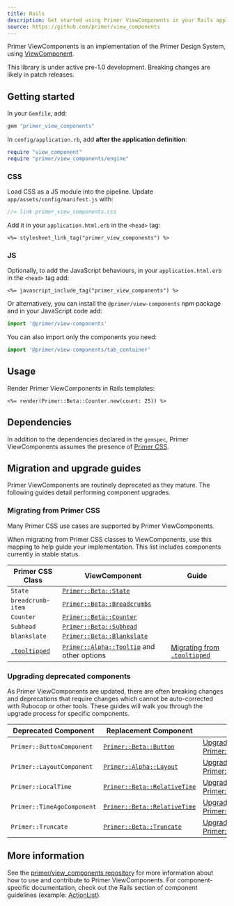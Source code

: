```yaml
---
title: Rails
description: Get started using Primer ViewComponents in your Rails application.
source: https://github.com/primer/view_components
---
```


Primer ViewComponents is an implementation of the Primer Design System, using [ViewComponent](https://github.com/github/view_component).

<Note variant="warning">This library is under active pre-1.0 development. Breaking changes are likely in patch releases.</Note>

## Getting started

In your `Gemfile`, add:

```ruby
gem "primer_view_components"
```

In `config/application.rb`, add **after the application definition**:

```ruby
require "view_component"
require "primer/view_components/engine"
```

### CSS

Load CSS as a JS module into the pipeline. Update `app/assets/config/manifest.js` with:

```js
//= link primer_view_components.css
```

Add it in your `application.html.erb` in the `<head>` tag:

```erb
<%= stylesheet_link_tag("primer_view_components") %>
```

### JS

Optionally, to add the JavaScript behaviours, in your `application.html.erb` in the `<head>` tag add:

```erb
<%= javascript_include_tag("primer_view_components") %>
```

Or alternatively, you can install the `@primer/view-components` npm package and in your JavaScript code add:

```js
import '@primer/view-components'
```

You can also import only the components you need:

```js
import '@primer/view-components/tab_container'
```

## Usage

Render Primer ViewComponents in Rails templates:

```erb
<%= render(Primer::Beta::Counter.new(count: 25)) %>
```

## Dependencies

In addition to the dependencies declared in the `gemspec`, Primer ViewComponents assumes the presence of [Primer CSS](https://primer.style/css/getting-started).

## Migration and upgrade guides

Primer ViewComponents are routinely deprecated as they mature. The following guides detail performing component upgrades.

### Migrating from Primer CSS

Many Primer CSS use cases are supported by Primer ViewComponents.

When migrating from Primer CSS classes to ViewComponents, use this mapping to
help guide your implementation. This list includes components currently in
stable status.

| Primer CSS Class | ViewComponent | Guide |
|------------------|---------------|-------|
| `State`                                                                                   | [`Primer::Beta::State`](/components/state-label/rails)                | |
| `breadcrumb-item`                                                                         | [`Primer::Beta::Breadcrumbs`](/components/breadcrumbs/rails)          | |
| `Counter`                                                                                 | [`Primer::Beta::Counter`](/components/counter-label/rails)            | |
| `Subhead`                                                                                 | [`Primer::Beta::Subhead`](/components/subhead/rails)                  | |
| `blankslate`                                                                              | [`Primer::Beta::Blankslate`](/components/blankslate/rails)            | |
| [`.tooltipped`](https://primer.style/css/storybook/?path=/docs/deprecated-tooltip--docs)  | [`Primer::Alpha::Tooltip`](/components/link/rails) and other options  | [Migrating from `.tooltipped`](/guides/development/rails/migration-guides/primer-css-tooltipped) |

### Upgrading deprecated components

As Primer ViewComponents are updated, there are often breaking changes and
deprecations that require changes which cannot be auto-corrected with Rubocop or
other tools. These guides will walk you through the upgrade process for specific
components.

| Deprecated Component | Replacement Component | Guide |
|----------------------|-----------------------|-------|
| `Primer::ButtonComponent` | [`Primer::Beta::Button`](/components/button/rails) | [Upgrade to Primer::Beta::Button](/guides/development/rails/migration-guides/primer-button-component) |
| `Primer::LayoutComponent` | [`Primer::Alpha::Layout`](/components/layout/rails) | [Upgrade to Primer::Alpha::Layout](/guides/development/rails/migration-guides/primer-layout-component) |
| `Primer::LocalTime` | [`Primer::Beta::RelativeTime`](/components/relative-time/rails) | [Upgrade to Primer::Beta::RelativeTime](/guides/development/rails/migration-guides/primer-local-time) |
| `Primer::TimeAgoComponent` | [`Primer::Beta::RelativeTime`](/components/relative-time/rails) | [Upgrade to Primer::Beta::RelativeTime](/guides/development/rails/migration-guides/primer-time-ago) |
| `Primer::Truncate` | [`Primer::Beta::Truncate`](/components/truncate/rails) | [Upgrade to Primer::Beta::Truncate](/guides/development/rails/migration-guides/primer-truncate) |

## More information

See the [primer/view_components repository](https://github.com/primer/view_components) for more information about how to use and contribute to Primer ViewComponents. For component-specific documentation, check out the Rails section of component guidelines (example: [ActionList](/components/action-list/rails)).
